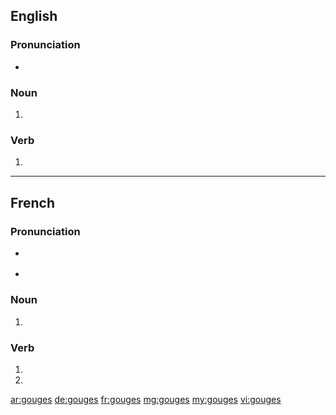 ==English==

===Pronunciation===
* {{IPA|/ɡaʊdʒəz/|lang=en}}

===Noun===
{{head|en|plural}}

# {{plural of|gouge|lang=en}}

===Verb===
{{head|en|verb form}}

# {{en-third-person singular of|gouge}}

----

==French==

===Pronunciation===
* {{a|France}} {{IPA|/ɡuːʒ/|lang=fr}}
* {{a|Québec}} {{IPA|/ɡʊːʒ/|lang=fr}}

===Noun===
{{head|fr|plural|g=f-p}}

# {{plural of|gouge|lang=fr}}

===Verb===
{{fr-verb-form}}

# {{conjugation of|gouger||2|s|pres|ind|lang=fr}}
# {{conjugation of|gouger||2|s|pres|sub|lang=fr}}

[[ar:gouges]]
[[de:gouges]]
[[fr:gouges]]
[[mg:gouges]]
[[my:gouges]]
[[vi:gouges]]